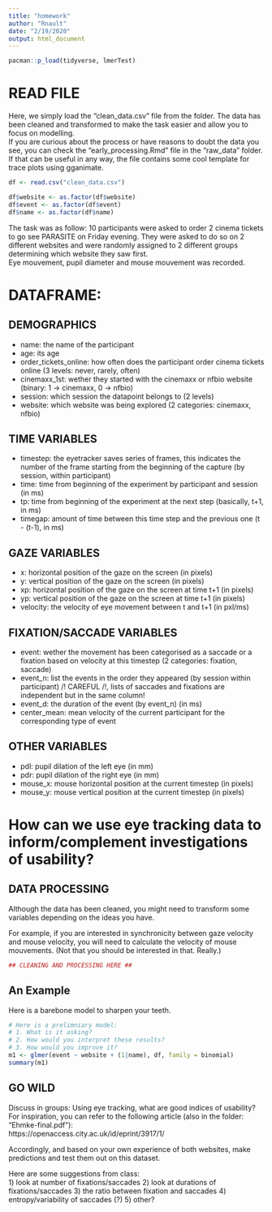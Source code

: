 ```yaml
---
title: "homework"
author: "Rnault"
date: "2/19/2020"
output: html_document
---
```


```r
pacman::p_load(tidyverse, lmerTest)
```


# READ FILE
Here, we simply load the "clean_data.csv" file from the folder. The data has been cleaned and transformed to make the task easier and allow you to focus on modelling.  
If you are curious about the process or have reasons to doubt the data you see, you can check the "early_processing.Rmd" file in the "raw_data" folder. If that can be useful in any way, the file contains some cool template for trace plots using gganimate.
```r
df <- read.csv("clean_data.csv")

df$website <- as.factor(df$website)
df$event <- as.factor(df$event)
df$name <- as.factor(df$name)
```
The task was as follow:
10 participants were asked to order 2 cinema tickets to go see PARASITE on Friday evening. They were asked to do so on 2 different websites and were randomly assigned to 2 different groups determining which website they saw first.  
Eye mouvement, pupil diameter and mouse mouvement was recorded.  



# DATAFRAME:
## DEMOGRAPHICS
- name: the name of the participant
- age: its age
- order_tickets_online: how often does the participant order cinema tickets online (3 levels: never, rarely, often)
- cinemaxx_1st: wether they started with the cinemaxx or nfbio website (binary: 1 -> cinemaxx, 0 -> nfbio)
- session: which session the datapoint belongs to (2 levels)
- website: which website was being explored (2 categories: cinemaxx, nfbio)

## TIME VARIABLES
- timestep: the eyetracker saves series of frames, this indicates the number of the frame starting from the beginning of the capture (by session, within participant)
- time: time from beginning of the experiment by participant and session (in ms)
- tp: time from beginning of the experiment at the next step (basically, t+1, in ms)
- timegap: amount of time between this time step and the previous one (t - (t-1), in ms)

## GAZE VARIABLES
- x: horizontal position of the gaze on the screen (in pixels)
- y: vertical position of the gaze on the screen (in pixels)
- xp: horizontal position of the gaze on the screen at time t+1 (in pixels)
- yp: vertical position of the gaze on the screen at time t+1 (in pixels)
- velocity: the velocity of eye movement between t and t+1 (in pxl/ms)

## FIXATION/SACCADE VARIABLES
- event: wether the movement has been categorised as a saccade or a fixation based on velocity at this timestep (2 categories: fixation, saccade)
- event_n: list the events in the order they appeared (by session within participant) /!\ CAREFUL /!\, lists of saccades and fixations are independent but in the same column!
- event_d: the duration of the event (by event_n) (in ms)
- center_mean: mean velocity of the current participant for the corresponding type of event

## OTHER VARIABLES
- pdl: pupil dilation of the left eye (in mm)
- pdr: pupil dilation of the right eye (in mm)
- mouse_x: mouse horizontal position at the current timestep (in pixels)
- mouse_y: mouse vertical position at the current timestep (in pixels)

# How can we use eye tracking data to inform/complement investigations of usability?

## DATA PROCESSING
Although the data has been cleaned, you might need to transform some variables depending on the ideas you have.  

For example, if you are interested in synchronicity between gaze velocity and mouse velocity, you will need to calculate the velocity of mouse mouvements. (Not that you should be interested in that. Really.)
```r

## CLEANING AND PROCESSING HERE ##

```

## An Example
Here is a barebone model to sharpen your teeth.
```r
# Here is a prelimniary model:
# 1. What is it asking?
# 2. How would you interpret these results?
# 3. How would you improve it?
m1 <- glmer(event ~ website + (1|name), df, family = binomial)
summary(m1)
```


## GO WILD

Discuss in groups: Using eye tracking, what are good indices of usability?  
For inspiration, you can refer to the following article (also in the folder: "Ehmke-final.pdf"):  
https://openaccess.city.ac.uk/id/eprint/3917/1/

Accordingly, and based on your own experience of both websites, make predictions and test them out on this dataset.  

Here are some suggestions from class:  
1) look at number of fixations/saccades
2) look at durations of fixations/saccades
3) the ratio between fixation and saccades
4) entropy/variability of saccades (?)
5) other? 

```r

```

